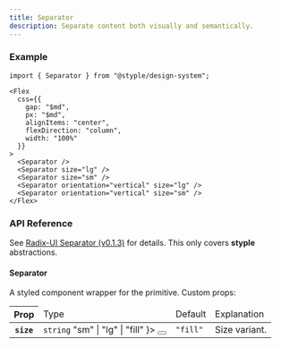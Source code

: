 ```yaml
---
title: Separator
description: Separate content both visually and semantically.
---
```


### Example

<Preview>
  <Flex
    css={{
      gap: "$md",
      px: "$md",
      alignItems: "center",
      flexDirection: "column",
      width: "100%"
    }}
  >
    <Separator />
    <Separator size="lg" />
    <Separator size="sm" />
    <Separator orientation="vertical" size="lg" />
    <Separator orientation="vertical" size="sm" />
  </Flex>
</Preview>

```tsx outline=true
import { Separator } from "@styple/design-system";

<Flex
  css={{
    gap: "$md",
    px: "$md",
    alignItems: "center",
    flexDirection: "column",
    width: "100%"
  }}
>
  <Separator />
  <Separator size="lg" />
  <Separator size="sm" />
  <Separator orientation="vertical" size="lg" />
  <Separator orientation="vertical" size="sm" />
</Flex>
```

### API Reference

See [Radix-UI Separator (v0.1.3)](https://www.radix-ui.com/docs/primitives/components/separator) for details. This only covers **styple** abstractions.

#### Separator

A styled component wrapper for the primitive. Custom props:

<Table>
  <Thead>
    <Tr>
      <Th>Prop</Th>
      <Td>Type</Td>
      <Td>Default</Td>
      <Td>Explanation</Td>
    </Tr>
  </Thead>
  <Tbody>
    <Tr>
      <Th>
        <Code>size</Code>
      </Th>
      <Td>
        <Code color="normal">string</Code>
        <Popover content={
          <Code color="normal">"sm" | "lg" | "fill"</Code>
        }>
          <Button highlight size="circle" css={{
            size: "24px",
            p: 0,
            ml: "$xs",
            lineHeight: 0
          }}><Info size={16} style={{ verticalAlign: "middle" }} /></Button>
        </Popover>
      </Td>
      <Td><Code color="normal">"fill"</Code></Td>
      <Td><Text>Size variant.</Text></Td>
    </Tr>
  </Tbody>
</Table>

